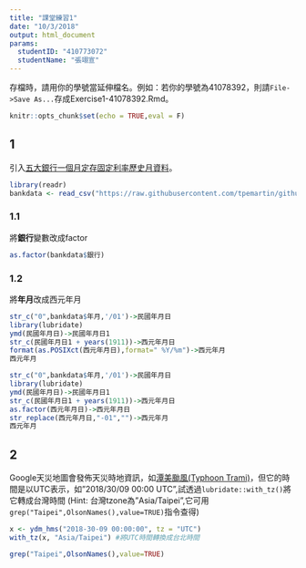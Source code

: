 ```yaml
---
title: "課堂練習1"
date: "10/3/2018"
output: html_document
params:
  studentID: "410773072"
  studentName: "張翊宣"
---
```

存檔時，請用你的學號當延伸檔名。例如：若你的學號為41078392，則請`File->Save As...`存成Exercise1-41078392.Rmd。

```r
knitr::opts_chunk$set(echo = TRUE,eval = F)
```


## 1
引入[五大銀行一個月定存固定利率歷史月資料](https://raw.githubusercontent.com/tpemartin/github-data/master/bankdata.csv)。

```r
library(readr)
bankdata <- read_csv("https://raw.githubusercontent.com/tpemartin/github-data/master/bankdata.csv")
```

### 1.1
將**銀行**變數改成factor
```r
as.factor(bankdata$銀行)
```

### 1.2
將**年月**改成西元年月
```r
str_c("0",bankdata$年月,'/01')->民國年月日
library(lubridate)
ymd(民國年月日)->民國年月日1
str_c(民國年月日1 + years(1911))->西元年月日
format(as.POSIXct(西元年月日),format=" %Y/%m")->西元年月
西元年月
```

```r
str_c("0",bankdata$年月,'/01')->民國年月日
library(lubridate)
ymd(民國年月日)->民國年月日1
str_c(民國年月日1 + years(1911))->西元年月日
as.factor(西元年月日)->西元年月日
str_replace(西元年月日,"-01","")->西元年月
西元年月
```

## 2
Google天災地圖會發佈天災時地資訊，如[潭美颱風(Typhoon Trami)](https://google.org/crisismap/google.com/2018-trami)，但它的時間是以UTC表示，如"2018/30/09 00:00 UTC",試透過`lubridate::with_tz()`將它轉成台灣時間
(Hint: 台灣tzone為"Asia/Taipei",它可用`grep("Taipei",OlsonNames(),value=TRUE)`指令查得)

```r

x <- ydm_hms("2018-30-09 00:00:00", tz = "UTC")
with_tz(x, "Asia/Taipei") #將UTC時間轉換成台北時間

```
```r
grep("Taipei",OlsonNames(),value=TRUE)
```



